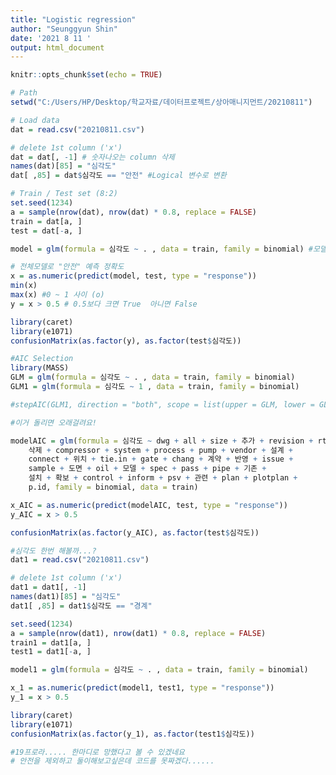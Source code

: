 ---
title: "Logistic regression"
author: "Seunggyun Shin"
date: '2021 8 11 '
output: html_document
---

```{r setup, include=FALSE}
knitr::opts_chunk$set(echo = TRUE)
```

```{r}
# Path
setwd("C:/Users/HP/Desktop/학교자료/데이터프로젝트/상아매니지먼트/20210811")
```

```{r}
# Load data
dat = read.csv("20210811.csv")

# delete 1st column ('x')
dat = dat[, -1] # 숫자나오는 column 삭제
names(dat)[85] = "심각도"
dat[ ,85] = dat$심각도 == "안전" #Logical 변수로 변환
```

```{r}
# Train / Test set (8:2)
set.seed(1234)
a = sample(nrow(dat), nrow(dat) * 0.8, replace = FALSE)
train = dat[a, ]
test = dat[-a, ]
```

```{r}
model = glm(formula = 심각도 ~ . , data = train, family = binomial) #모델링
```

```{r}
# 전체모델로 "안전" 예측 정확도
x = as.numeric(predict(model, test, type = "response"))
min(x)
max(x) #0 ~ 1 사이 (o)
y = x > 0.5 # 0.5보다 크면 True  아니면 False

library(caret)
library(e1071)
confusionMatrix(as.factor(y), as.factor(test$심각도))
```

```{r}
#AIC Selection
library(MASS)
GLM = glm(formula = 심각도 ~ . , data = train, family = binomial)
GLM1 = glm(formula = 심각도 ~ 1 , data = train, family = binomial)

#stepAIC(GLM1, direction = "both", scope = list(upper = GLM, lower = GLM1))

#이거 돌리면 오래걸려요!
```
```{r}
modelAIC = glm(formula = 심각도 ~ dwg + all + size + 추가 + revision + rtrp + 
    삭제 + compressor + system + process + pump + vendor + 설계 + 
    connect + 위치 + tie.in + gate + chang + 계약 + 반영 + issue + 
    sample + 도면 + oil + 모델 + spec + pass + pipe + 기존 + 
    설치 + 확보 + control + inform + psv + 관련 + plan + plotplan + 
    p.id, family = binomial, data = train)
```

```{r}
x_AIC = as.numeric(predict(modelAIC, test, type = "response"))
y_AIC = x > 0.5
```

```{r}
confusionMatrix(as.factor(y_AIC), as.factor(test$심각도))
```

```{r}
#심각도 한번 해볼까...?
dat1 = read.csv("20210811.csv")

# delete 1st column ('x')
dat1 = dat1[, -1]
names(dat1)[85] = "심각도"
dat1[ ,85] = dat1$심각도 == "경계"
```

```{r}
set.seed(1234)
a = sample(nrow(dat1), nrow(dat1) * 0.8, replace = FALSE)
train1 = dat1[a, ]
test1 = dat1[-a, ]
```
```{r}
model1 = glm(formula = 심각도 ~ . , data = train, family = binomial)
```
```{r}
x_1 = as.numeric(predict(model1, test1, type = "response"))
y_1 = x > 0.5

library(caret)
library(e1071)
confusionMatrix(as.factor(y_1), as.factor(test1$심각도))

#19프로라..... 한마디로 망했다고 볼 수 있겠네요
# 안전을 제외하고 둘이해보고싶은데 코드를 못짜겠다......
```

